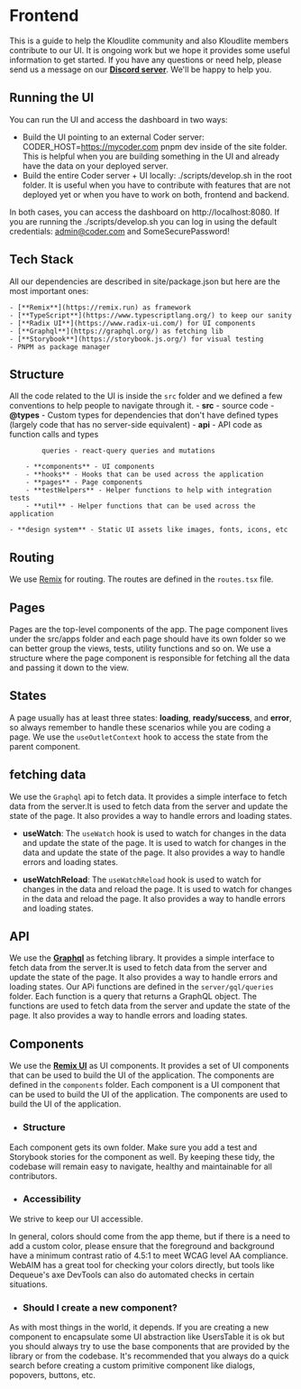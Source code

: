 # Frontend

This is a guide to help the Kloudlite community and also Kloudlite members contribute to our UI. It is ongoing work but we hope it provides some useful information to get started. If you have any questions or need help, please send us a message on our [**Discord server**](https://github.com/kloudlite). We'll be happy to help you.

## Running the UI
You can run the UI and access the dashboard in two ways:
    
- Build the UI pointing to an external Coder server: CODER_HOST=https://mycoder.com pnpm dev inside of the site folder. This is helpful when you are building something in the UI and already have the data on your deployed server.
- Build the entire Coder server + UI locally: ./scripts/develop.sh in the root folder. It is useful when you have to contribute with features that are not deployed yet or when you have to work on both, frontend and backend.

In both cases, you can access the dashboard on http://localhost:8080. If you are running the ./scripts/develop.sh you can log in using the default credentials: admin@coder.com and SomeSecurePassword!

## Tech Stack
All our dependencies are described in site/package.json but here are the most important ones:

    - [**Remix**](https://remix.run) as framework
    - [**TypeScript**](https://www.typescriptlang.org/) to keep our sanity
    - [**Radix UI**](https://www.radix-ui.com/) for UI components
    - [**Graphql**](https://graphql.org/) as fetching lib
    - [**Storybook**](https://storybook.js.org/) for visual testing
    - PNPM as package manager

## Structure
   All the code related to the UI is inside the `src` folder and we defined a few conventions to help people to navigate through it.
    - **src** - source code
        - **@types** - Custom types for dependencies that don't have defined types (largely code that has no server-side equivalent)
        - **api** - API code as function calls and types

            queries - react-query queries and mutations

        - **components** - UI components
        - **hooks** - Hooks that can be used across the application
        - **pages** - Page components
        - **testHelpers** - Helper functions to help with integration tests
        - **util** - Helper functions that can be used across the application

    - **design system** - Static UI assets like images, fonts, icons, etc
  
## Routing
We use [Remix](https://remix.run/docs/en/main/file-conventions/routes) for routing. The routes are defined in the `routes.tsx` file.

## Pages
Pages are the top-level components of the app. The page component lives under the src/apps folder and each page should have its own folder so we can better group the views, tests, utility functions and so on. We use a structure where the page component is responsible for fetching all the data and passing it down to the view.

## States
A page usually has at least three states: **loading**, **ready/success**, and **error**, so always remember to handle these scenarios while you are coding a page. We use the `useOutletContext` hook to access the state from the parent component.

## fetching data
We use the `Graphql` api to fetch data. It provides a simple interface to fetch data from the server.It is used to fetch data from the server and update the state of the page. It also provides a way to handle errors and loading states.

- **useWatch**:
    The `useWatch` hook is used to watch for changes in the data and update the state of the page. It is used to watch for changes in the data and update the state of the page. It also provides a way to handle errors and loading states.

- **useWatchReload**:
The `useWatchReload` hook is used to watch for changes in the data and reload the page. It is used to watch for changes in the data and reload the page. It also provides a way to handle errors and loading states.

## API
We use the [**Graphql**](https://graphql.org/) as fetching library. It provides a simple interface to fetch data from the server.It is used to fetch data from the server and update the state of the page. It also provides a way to handle errors and loading states.
Our APi functions are defined in the `server/gql/queries` folder. Each function is a query that returns a GraphQL object. The functions are used to fetch data from the server and update the state of the page. It also provides a way to handle errors and loading states.

## Components
We use the [**Remix UI**](https://www.radix-ui.com/) as UI components. It provides a set of UI components that can be used to build the UI of the application. The components are defined in the `components` folder. Each component is a UI component that can be used to build the UI of the application. The components are used to build the UI of the application.

- ### Structure
Each component gets its own folder. Make sure you add a test and Storybook stories for the component as well. By keeping these tidy, the codebase will remain easy to navigate, healthy and maintainable for all contributors.

- ### Accessibility
We strive to keep our UI accessible.

In general, colors should come from the app theme, but if there is a need to add a custom color, please ensure that the foreground and background have a minimum contrast ratio of 4.5:1 to meet WCAG level AA compliance. WebAIM has a great tool for checking your colors directly, but tools like Dequeue's axe DevTools can also do automated checks in certain situations.

- ### Should I create a new component?
As with most things in the world, it depends. If you are creating a new component to encapsulate some UI abstraction like UsersTable it is ok but you should always try to use the base components that are provided by the library or from the codebase. It's recommended that you always do a quick search before creating a custom primitive component like dialogs, popovers, buttons, etc.

<div className="wb-p-3xl wb-mt-3xl" />
